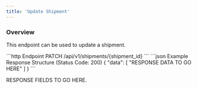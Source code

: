 ```yaml
---
title: 'Update Shipment'
---
```


### Overview

This endpoint can be used to update a shipment.

<RequestExample>
    ```http Endpoint
    PATCH /api/v1/shipments/{shipment_id}
    ```
</RequestExample>

<ResponseExample>
    ```json Example Response Structure (Status Code: 200)
    {
        "data": [
        "RESPONSE DATA TO GO HERE"
        ]
    }
    ```
</ResponseExample>

RESPONSE FIELDS TO GO HERE.